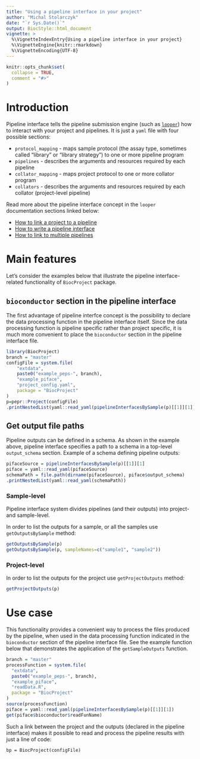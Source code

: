 ```yaml
---
title: "Using a pipeline interface in your project"
author: "Michal Stolarczyk"
date: "`r Sys.Date()`"
output: BiocStyle::html_document
vignette: >
  %\VignetteIndexEntry{Using a pipeline interface in your project}
  %\VignetteEngine{knitr::rmarkdown}
  %\VignetteEncoding{UTF-8}
---
```


```r
knitr::opts_chunk$set(
  collapse = TRUE,
  comment = "#>"
)
```

# Introduction

Pipeline interface tells the pipeline submission engine (such as [`looper`](http://code.databio.org/looper/)) how to interact with your project and pipelines. It is just a `yaml` file with four possible sections:

* `protocol_mapping` - maps sample protocol (the assay type, sometimes called "library" or "library strategy") to one or more pipeline program
* `pipelines` - describes the arguments and resources required by each pipeline
* `collator_mapping` - maps project protocol to one or more collator program
* `collators` - describes the arguments and resources required by each collator (project-level pipeline)

Read more about the pipeline interface concept in the `looper` documentation sections linked below:

* [How to link a project to a pipeline](http://code.databio.org/looper/linking-a-pipeline/)
* [How to write a pipeline interface](http://code.databio.org/looper/pipeline-interface/)
* [How to link to multiple pipelines](http://code.databio.org/looper/linking-multiple-pipelines/)

# Main features

Let's consider the examples below that illustrate the pipeline interface-related functionality of `BiocProject` package. 

## `bioconductor` section in the pipeline interface

The first advantage of pipeline interfce concept is the possibility to declare the data processing function in the pipeline interface itself. Since the data processing function is pipeline specific rather than project specific, it is much more convenient to place the `bioconductor` section in the pipeline interface file.

```r
library(BiocProject)
branch = "master"
configFile = system.file(
    "extdata",
    paste0("example_peps-", branch),
    "example_piface",
    "project_config.yaml",
    package = "BiocProject"
)
p=pepr::Project(configFile)
.printNestedList(yaml::read_yaml(pipelineInterfacesBySample(p)[[1]][1]))
```

## Get output file paths

Pipeline outputs can be defined in a schema. As shown in the example above, pipeline interface specifies a path to a schema in a top-level `output_schema` section. 
Example of a schema defining pipeline outputs:
```r
pifaceSource = pipelineInterfacesBySample(p)[[1]][1]
piface = yaml::read_yaml(pifaceSource)
schemaPath = file.path(dirname(pifaceSource), piface$output_schema)
.printNestedList(yaml::read_yaml(schemaPath))
```

### Sample-level

Pipeline interface system divides pipelines (and their outputs) into project- and sample-level. 

In order to list the outputs for a sample, or all the samples use `getOutputsBySample` method:
```r
getOutputsBySample(p)
getOutputsBySample(p, sampleNames=c("sample1", "sample2"))
```

### Project-level

In order to list the outputs for the project use `getProjectOutputs` method:

```r
getProjectOutputs(p)
```

# Use case

This functionality provides a convenient way to process the files produced by the pipeline, when used in the data processing function indicated in the `bioconductor` section of the pipeline interface file. See the example function below that demonstrates the application of the `getSampleOutputs` function.

```r
branch = "master"
processFunction = system.file(
  "extdata",
  paste0("example_peps-", branch),
  "example_piface",
  "readData.R",
  package = "BiocProject"
)
source(processFunction)
piface = yaml::read_yaml(pipelineInterfacesBySample(p)[[1]][1])
get(piface$bioconductor$readFunName)
```
Such a link between the project and the outputs (declared in the pipeline interface) makes it possible to read and process the pipeline results with just a line of code:

```
bp = BiocProject(configFile)
```